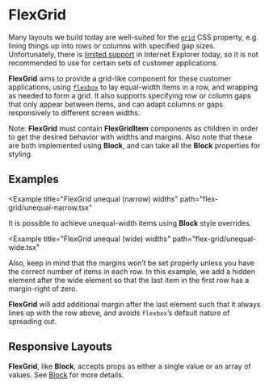 



# FlexGrid

Many layouts we build today are well-suited for the [`grid`](https://developer.mozilla.org/en-US/docs/Web/CSS/grid) CSS property, e.g. lining things up into rows or columns with specified gap sizes. Unfortunately, there is [limited support](https://caniuse.com/#feat=css-grid) in Internet Explorer today, so it is not recommended to use for certain sets of customer applications.

**FlexGrid** aims to provide a grid-like component for these customer applications, using [`flexbox`](https://developer.mozilla.org/en-US/docs/Learn/CSS/CSS_layout/Flexbox) to lay equal-width items in a row, and wrapping as needed to form a grid. It also supports specifying row or column gaps that only appear between items, and can adapt columns or gaps responsively to different screen widths.

Note: **FlexGrid** must contain **FlexGridItem** components as children in order to get the desired behavior with widths and margins. Also note that these are both implemented using **Block**, and can take all the **Block** properties for styling.

## Examples

<Example title="FlexGrid basic usage" path="flex-grid/basic.tsx">
  <Basic />
</Example>

<Example
  title="FlexGrid unequal (narrow) widths"
  path="flex-grid/unequal-narrow.tsx"
>
  <UnequalNarrow />
</Example>

It is possible to achieve unequal-width items using **Block** style overrides.

<Example
  title="FlexGrid unequal (wide) widths"
  path="flex-grid/unequal-wide.tsx"
>
  <UnequalWide />
</Example>

Also, keep in mind that the margins won’t be set properly unless you have the correct number of items in each row. In this example, we add a hidden element after the wide element so that the last item in the first row has a margin-right of zero.

<Example title="FlexGrid missing items" path="flex-grid/missing.tsx">
  <Missing />
</Example>

**FlexGrid** will add additional margin after the last element such that it always lines up with the row above, and avoids `flexbox`’s default nature of spreading out.

## Responsive Layouts

**FlexGrid**, like **Block**, accepts props as either a single value or an array of values. See [Block](/components/block) for more details.

<Example title="FlexGrid responsive usage" path="flex-grid/responsive.tsx">
  <Responsive />
</Example>

<Exports
  component={FlexGridExports}
  title="FlexGrid exports"
  path="baseui/flex-grid"
/>
